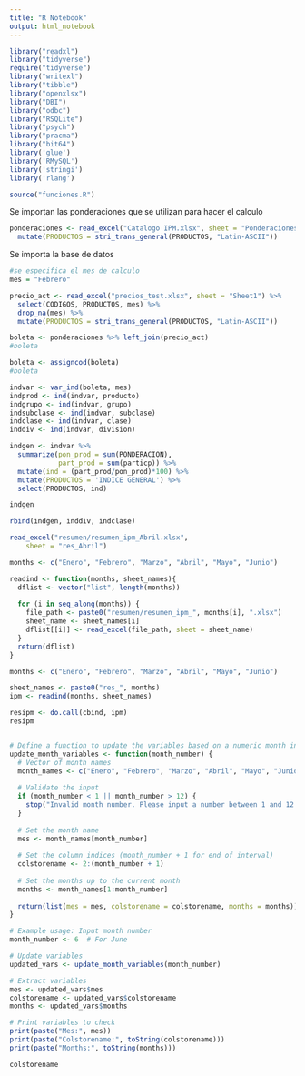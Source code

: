 ```yaml
---
title: "R Notebook"
output: html_notebook
---
```


```r
library("readxl")
library("tidyverse")
require("tidyverse")
library("writexl")
library("tibble")
library("openxlsx")
library("DBI")
library("odbc")
library("RSQLite")
library("psych")
library("pracma")
library("bit64")
library('glue')
library('RMySQL')
library('stringi')
library('rlang')

source("funciones.R")
```

Se importan las ponderaciones que se utilizan para hacer el calculo

```r
ponderaciones <- read_excel("Catalogo IPM.xlsx", sheet = "Ponderaciones") %>% 
  mutate(PRODUCTOS = stri_trans_general(PRODUCTOS, "Latin-ASCII"))
```

Se importa la base de datos

```r
#se especifica el mes de calculo
mes = "Febrero"
```

```r
precio_act <- read_excel("precios_test.xlsx", sheet = "Sheet1") %>% 
  select(CODIGOS, PRODUCTOS, mes) %>% 
  drop_na(mes) %>% 
  mutate(PRODUCTOS = stri_trans_general(PRODUCTOS, "Latin-ASCII"))
```

```r
boleta <- ponderaciones %>% left_join(precio_act)
#boleta
```

```r
boleta <- assigncod(boleta)
#boleta
```

```r
indvar <- var_ind(boleta, mes)
indprod <- ind(indvar, producto)
indgrupo <- ind(indvar, grupo)
indsubclase <- ind(indvar, subclase)
indclase <- ind(indvar, clase)
inddiv <- ind(indvar, division)
```

```r
indgen <- indvar %>% 
  summarize(pon_prod = sum(PONDERACION),
            part_prod = sum(particp)) %>% 
  mutate(ind = (part_prod/pon_prod)*100) %>% 
  mutate(PRODUCTOS = 'INDICE GENERAL') %>% 
  select(PRODUCTOS, ind)

indgen
```

```r
rbind(indgen, inddiv, indclase)
```

```r
read_excel("resumen/resumen_ipm_Abril.xlsx", 
    sheet = "res_Abril")
```

```r
months <- c("Enero", "Febrero", "Marzo", "Abril", "Mayo", "Junio")

readind <- function(months, sheet_names){
  dflist <- vector("list", length(months))
  
  for (i in seq_along(months)) {
    file_path <- paste0("resumen/resumen_ipm_", months[i], ".xlsx")
    sheet_name <- sheet_names[i]
    dflist[[i]] <- read_excel(file_path, sheet = sheet_name)
  }
  return(dflist)
}
```

```r
months <- c("Enero", "Febrero", "Marzo", "Abril", "Mayo", "Junio")

sheet_names <- paste0("res_", months)
ipm <- readind(months, sheet_names)

resipm <- do.call(cbind, ipm)
resipm
```

```r

```

```r
# Define a function to update the variables based on a numeric month input
update_month_variables <- function(month_number) {
  # Vector of month names
  month_names <- c("Enero", "Febrero", "Marzo", "Abril", "Mayo", "Junio", "Julio", "Agosto", "Septiembre", "Octubre", "Noviembre", "Diciembre")
  
  # Validate the input
  if (month_number < 1 || month_number > 12) {
    stop("Invalid month number. Please input a number between 1 and 12.")
  }
  
  # Set the month name
  mes <- month_names[month_number]
  
  # Set the column indices (month_number + 1 for end of interval)
  colstorename <- 2:(month_number + 1)
  
  # Set the months up to the current month
  months <- month_names[1:month_number]
  
  return(list(mes = mes, colstorename = colstorename, months = months))
}

# Example usage: Input month number
month_number <- 6  # For June

# Update variables
updated_vars <- update_month_variables(month_number)

# Extract variables
mes <- updated_vars$mes
colstorename <- updated_vars$colstorename
months <- updated_vars$months

# Print variables to check
print(paste("Mes:", mes))
print(paste("Colstorename:", toString(colstorename)))
print(paste("Months:", toString(months)))
```

```r
colstorename
```
